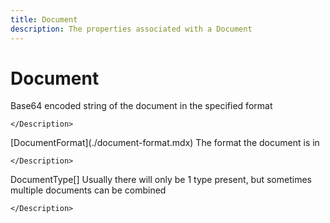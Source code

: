 ```yaml
---
title: Document
description: The properties associated with a Document
---
```


Document
===============================================


<Reference>
  <Field name="data" type="string" nullable={true}>
    <Description>
      Base64 encoded string of the document in the specified format

    </Description>
  </Field>
  <Field name="format" nullable={false}>
    <Type>
      [DocumentFormat](./document-format.mdx)
    </Type>
    <Description>
      The format the document is in

    </Description>
  </Field>
  <Field name="type" nullable={true}>
    <Type>
      DocumentType[]
    </Type>
    <Description>
      Usually there will only be 1 type present, but sometimes multiple documents can be combined

    </Description>
  </Field>
</Reference>